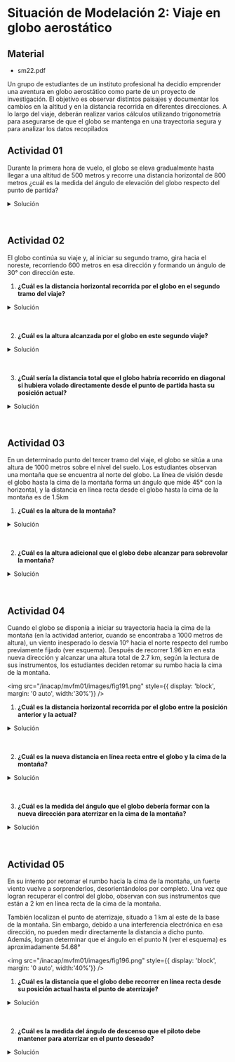 
# Situación de Modelación 2: Viaje en globo aerostático

## Material
- <ExternalLink href='/inacap/mvfm01/docs/sm22.pdf'>sm22.pdf</ExternalLink>

Un grupo de estudiantes de un instituto profesional ha decidio emprender una aventura en globo aerostático como parte de un proyecto de investigación. El objetivo es observar distintos paisajes y documentar los cambios en la altitud y en la distancia recorrida en diferentes direcciones. A lo largo del viaje, deberán realizar varios cálculos utilizando trigonometría para asegurarse de que el globo se mantenga en una trayectoria segura y para analizar los datos recopilados

## Actividad 01
Durante la primera hora de vuelo, el globo se eleva gradualmente hasta llegar a  una altitud de 500 metros y recorre una distancia horizontal de 800 metros ¿cuál es la medida del ángulo de elevación del globo respecto del punto de partida?

<details>
	<summary>Solución</summary>

<img
	src="/inacap/mvfm01/images/fig181.svg"
	style={{ display: 'block', margin: '0 auto', width:'60%'}}
/>
<br/>

Sea el ángulo de elevación $ang1$:

$$
\begin{aligned}
    \tan(ang1) &= \frac{500}{800}\\[15pt] 
    ang1 &= \arctan\left(\frac{500}{800}\right) 
\end{aligned}
$$

<img
	src="/inacap/mvfm01/images/fig182.png"
	style={{ display: 'block', margin: '0 auto', width:'30%'}}
/>
<br/>

$\therefore$ El ángulo de elevación es $ang1 = 32.01°$
</details><br/><br/>

## Actividad 02
El globo continúa su viaje y, al iniciar su segundo tramo, gira hacia el noreste, recorriendo 600 metros en esa dirección y formando un ángulo de 30° con dirección este.

1. **¿Cuál es la distancia horizontal recorrida por el globo en el segundo tramo del viaje?**

<details>
	<summary>Solución</summary>

<img
	src="/inacap/mvfm01/images/fig183.svg"
	style={{ display: 'block', margin: '0 auto', width:'80%'}}
/>
<br/>

Sea el segmento $\overline{BE}$, la distancia horizontal recorrida por el globo en el segundo tramo del viaje:

$$
\begin{aligned}
    \cos(30) &= \frac{\overline{BE}}{600}\\[15pt]
    \overline{BE} &= 600 \cdot cos(30)
\end{aligned}
$$

<img
	src="/inacap/mvfm01/images/fig184.png"
	style={{ display: 'block', margin: '0 auto', width:'30%'}}
/>
<br/>

$\therefore$ La distancia horizontal $\overline{BE}$ que recorre el globo en el segundo tramo del viaje es de $519.62\;metros$
</details><br/><br/>

2. **¿Cuál es la altura alcanzada por el globo en este segundo viaje?**

<details>
	<summary>Solución</summary>

<img
	src="/inacap/mvfm01/images/fig183.svg"
	style={{ display: 'block', margin: '0 auto', width:'80%'}}
/>
<br/>

Sea $h$ la altura alcanzada por el globo en este segundo viaje:

$$
\begin{aligned}
    h &= \overline{BC} + \overline{DE}\\[10pt]
    &= 500 + 600 \cdot \sin(30)
\end{aligned}
$$

<img
	src="/inacap/mvfm01/images/fig185.png"
	style={{ display: 'block', margin: '0 auto', width:'30%'}}
/>
<br/>

$\therefore$ La altura $h$ alcanzada por el globo en este 2do viaje es de $800\;metros$
</details><br/><br/>

3. **¿Cuál sería la distancia total que el globo habría recorrido en diagonal si hubiera volado directamente desde el punto de partida hasta su posición actual?**

<details>
	<summary>Solución</summary>

<img
	src="/inacap/mvfm01/images/fig186.svg"
	style={{ display: 'block', margin: '0 auto', width:'80%'}}
/>
<br/>

Sea el segmento $\overline{AD}$, la distancia total que el globo habría recorrido en diagona si hubiera volado directamente desde el punto de partida hasta su posición actual:

$$
\begin{aligned}
    \overline{AD}^2 &= \overline{AQ}^2 + \overline{DQ}^2\\[10pt]
    \overline{AD} &= \sqrt{\overline{AQ}^2 + \overline{DQ}^2}
\end{aligned}
$$

Se calculan los catetos del triángulo $\triangle ADQ$

$$
\begin{aligned}
    \overline{AQ} &= \overline{AC} + \overline{BE}\\[5pt]
    &= 800 + 600\cdot cos(30)
\end{aligned}
$$

$$
\begin{aligned}
    \overline{DQ} &= \overline{BC} + \overline{DE}\\[5pt]
    &= 500 + 600 \cdot \sin(30) 
\end{aligned}
$$

<img
	src="/inacap/mvfm01/images/fig187.png"
	style={{ display: 'block', margin: '0 auto', width:'40%'}}
/>
<br/>

$\therefore$ La distancia total $\overline{AD}$ que el globo habría recorrido en diagonal si hubiera volado directemente desde el pto. de partida hasta su posición actual sería de $1543.17\;metros$

</details><br/><br/>

## Actividad 03
En un determinado punto del tercer tramo del viaje, el globo se sitúa a una altura de 1000 metros sobre el nivel del suelo. Los estudiantes observan una montaña que se encuentra al norte del globo. La línea de visión desde el globo hasta la cima de la montaña forma un ángulo que mide 45° con la horizontal, y la distancia en línea recta desde el globo hasta la cima de la montaña es de 1.5km

1. **¿Cuál es la altura de la montaña?**

<details>
	<summary>Solución</summary>

<img
	src="/inacap/mvfm01/images/fig188.svg"
	style={{ display: 'block', margin: '0 auto', width:'60%'}}
/>
<br/>

Sea el segmento $\overline{BD}$, la altura de la montaña:

$$
\begin{align}
    \overline{BD} &= \overline{BC} + \overline{CD}\\[10pt]
    &= 1.5 \cdot \sin(45) + 1\\[5pt]
\end{align}
$$

<img
	src="/inacap/mvfm01/images/fig189.png"
	style={{ display: 'block', margin: '0 auto', width:'30%'}}
/>
<br/>

$\therefore$ La altura de la montaña $\overline{BD}$ es de $2.06\;km$
</details><br/><br/>

2. **¿Cuál es la altura adicional que el globo debe alcanzar para sobrevolar la montaña?**

<details>
	<summary>Solución</summary>

<img
	src="/inacap/mvfm01/images/fig188.svg"
	style={{ display: 'block', margin: '0 auto', width:'60%'}}
/>
<br/>

Sea el segmento $\overline{BC}$, la altura adicional que el globo debe alcanzar para sobrevolar la montaña:

$$
\begin{aligned}
    \overline{BC} &= 1.5 \cdot \sin(45)
\end{aligned}
$$

<img
	src="/inacap/mvfm01/images/fig190.png"
	style={{ display: 'block', margin: '0 auto', width:'30%'}}
/>
<br/>

$\therefore$ El globo debe alcanzar una altura adicional $\overline{BC}$ mayor a  $1.06\;km$ para sobrevolar la montaña
</details><br/><br/>

## Actividad 04
Cuando el globo se disponía a iniciar su trayectoria hacia la cima de la montaña (en la actividad anterior, cuando se encontraba a 1000 metros de altura), un viento inesperado lo desvía 10° hacia el norte respecto del rumbo previamente fijado (ver esquema). Después de recorrer 1.96 km en esta nueva dirección y alcanzar una altura total de 2.7 km, según la lectura de sus instrumentos, los estudiantes deciden retomar su rumbo hacia la cima de la montaña.

<img
	src="/inacap/mvfm01/images/fig191.png"
	style={{ display: 'block', margin: '0 auto', width:'30%'}}
/>
<br/>

1. **¿Cuál es la distancia horizontal recorrida por el globo entre la posición anterior y la actual?**

<details>
	<summary>Solución</summary>

<img
	src="/inacap/mvfm01/images/fig192.png"
	style={{ display: 'block', margin: '0 auto', width:'30%'}}
/>
<br/>

Sea el segmento $\overline{HQ}$, la distancia horizontal recorrida por el globo entre la posición anterior y la actual:

$$
\begin{aligned}
    \overline{HQ} = 1.96 \cdot \cos(15+45)
\end{aligned}
$$

<img
	src="/inacap/mvfm01/images/fig193.png"
	style={{ display: 'block', margin: '0 auto', width:'40%'}}
/>
<br/>

$\therefore$ La distancia horizontal recorrida por el globo entre la posición anterior y la actual es $\overline{HQ} = 0.98\;km$
</details><br/><br/>

2. **¿Cuál es la nueva distancia en línea recta entre el globo y la cima de la montaña?**

<details>
	<summary>Solución</summary>

<img
	src="/inacap/mvfm01/images/fig192.png"
	style={{ display: 'block', margin: '0 auto', width:'30%'}}
/>
<br/>

Sea el segmento $\overline{LI}$, la nueva distancia en línea recta entre el globo y la cima de la montaña

Utilizando la ley de cosenos:

$$
\begin{aligned}
    \overline{LI}^2 &= 1.96^2 + 1.5^2 - 2 \cdot 1.96 \cdot 1.5 \cdot cos(15)\\[10pt] 
    \overline{LI} &= \sqrt{1.96^2 + 1.5^2 - 2 \cdot 1.96 \cdot 1.5 \cdot cos(15)} 
\end{aligned}
$$

<img
	src="/inacap/mvfm01/images/fig194.png"
	style={{ display: 'block', margin: '0 auto', width:'50%'}}
/>
<br/>

$\therefore$ La nueva distancia en línea recta entre el globo y la cima de la montaña es $\overline{LI} = 0.64\;km$

</details><br/><br/>

3. **¿Cuál es la medida del ángulo que el globo debería formar con la nueva dirección para aterrizar en la cima de la montaña?**

<details>
	<summary>Solución</summary>

<img
	src="/inacap/mvfm01/images/fig192.png"
	style={{ display: 'block', margin: '0 auto', width:'30%'}}
/>
<br/>

Sea $\angle ang1$ el ángulo que el globo debería formar con la nueva dirección para aterrizar en la cima de la montaña

Utilizando la ley de los senos:

$$
\begin{aligned}
    \frac{\overline{HI}}{\sin(ang1)} &= \frac{\overline{LI}}{\sin(15)}\\[15pt]
    \sin(ang1) &= \frac{\overline{HI} \cdot \sin(15)}{LI}\\[15pt]
    ang1 &= \arcsin\left(\frac{\overline{HI} \cdot \sin(15)}{LI}\right)
\end{aligned}
$$

<img
	src="/inacap/mvfm01/images/fig195.png"
	style={{ display: 'block', margin: '0 auto', width:'60%'}}
/>
<br/>

$\therefore$ El ángulo que el globo debería formar con la nueva dirección para aterrizar en la cima de la montaña es $\angle ang1 = 37.22°$
</details><br/><br/>

## Actividad 05
En su intento por retomar el rumbo hacia la cima de la montaña, un fuerte viento vuelve a sorprenderlos, desorientándolos por completo. Una vez que logran recuperar el control del globo, observan con sus instrumentos que están a 2 km en línea recta de la cima de la montaña.

También localizan el punto de aterrizaje, situado a 1 km al este de la base de la montaña. Sin embargo, debido a una interferencia electrónica en esa dirección, no pueden medir directamente la distancia a dicho punto. Además, logran determinar que el ángulo en el punto N (ver el esquema) es aproximadamente 54.68°

<img
	src="/inacap/mvfm01/images/fig196.png"
	style={{ display: 'block', margin: '0 auto', width:'40%'}}
/>
<br/>

1. **¿Cuál es la distancia que el globo debe recorrer en línea recta desde su posición actual hasta el punto de aterrizaje?**

<details>
	<summary>Solución</summary>

<img
	src="/inacap/mvfm01/images/fig197.png"
	style={{ display: 'block', margin: '0 auto', width:'40%'}}
/>
<br/>

Sea el segmento $\overline{NO}$, la distancia que debe recorrer el globo en línea recta desde su posición actual hasta el punto de aterrizaje

1. De las actividades anteriores calculamos la altura de la montaña $h = 2.06\;km$. Se utiliza para calcular el segmento $\overline{IO}$:

$$
\begin{aligned}
    \overline{IO}^2 = IK^2 + KO^2\\[10pt]
    \overline{IO} = \sqrt{IK^2 + KO^2}
\end{aligned}
$$

<img
	src="/inacap/mvfm01/images/fig198.png"
	style={{ display: 'block', margin: '0 auto', width:'45%'}}
/>
<br/>

2. Se utiliza la ley de los senos para calcular el ángulo $\angle ang1$ del triángulo $\triangle INO$:

$$
\begin{align}
    \frac{\overline{IN}}{\sin(ang1)} &= \frac{\overline{IO}}{\sin(54.68)}\\[15pt]
    {\sin(ang1)} &= \frac{\overline{IN} \cdot \sin(54.68)}{\overline{IO}}\\[15pt]
    ang1 &= \arcsin\left(\frac{\overline{IN} \cdot \sin(54.68)}{\overline{IO}}\right)
\end{align}
$$

<img
	src="/inacap/mvfm01/images/fig199.png"
	style={{ display: 'block', margin: '0 auto', width:'40%'}}
/>
<br/>

3. Se calcula el ángulo $\angle ang2$ conociendo los otros 2 ángulos del triángulo $\triangle INO$

$$
\begin{aligned}
    180° &= ang2 + ang1 + 54.68°\\[10pt]
    ang2 &= 180° - ang1 - 54.68°
\end{aligned}
$$

<img
	src="/inacap/mvfm01/images/fig200.png"
	style={{ display: 'block', margin: '0 auto', width:'40%'}}
/>
<br/>

4. Finalmente, se utiliza nuevamente la ley de los senos para calcular el segmento $\overline{NO}$

$$
\begin{aligned}
    \frac{\overline{IO}}{\sin(54.68)} &= \frac{\overline{NO}}{\sin(ang2)}\\[15pt]
    \overline{NO} &= \frac{IO \cdot \sin(ang2)}{\sin(54.68)}
\end{aligned}
$$

<img
	src="/inacap/mvfm01/images/fig201.png"
	style={{ display: 'block', margin: '0 auto', width:'40%'}}
/>
<br/>

$\therefore$ La distancia que debe recorrer el globo desde su posición actual hasta el punto de aterrizaje es de $2.76\;km$

</details><br/><br/>

2. **¿Cuál es la medida del ángulo de descenso que el piloto debe mantener para aterrizar en el punto deseado?**

<details>
	<summary>Solución</summary>

<img
	src="/inacap/mvfm01/images/fig202.png"
	style={{ display: 'block', margin: '0 auto', width:'40%'}}
/>
<br/>

Sea $\angle \alpha$ el ángulo de descenso que el piloto debe mantener para aterrizar en el punto deseado.

Mediante la propiedad de ángulos internos y externos, el ángulo de descenso tiene el mismo valor que el ángulo de ascenso.

1. Se utiliza la siguiente relación de ángulo extendido:

$$
\begin{aligned}
    180° = \gamma + \beta + \alpha
\end{aligned}
$$

2. Se calcula el ángulo $\angle \gamma$

$$
\begin{aligned}
    \tan(\gamma) &= \frac{\overline{IK}}{KO}\\[15pt]
    \gamma &= \arctan\left(\frac{\overline{IK}}{KO}\right)
\end{aligned}
$$

<img
	src="/inacap/mvfm01/images/fig203.png"
	style={{ display: 'block', margin: '0 auto', width:'35%'}}
/>
<br/>

3. Se calcula el ángulo $\angle \alpha$

$$
\begin{aligned}
    \alpha = 180° - \gamma - \beta
\end{aligned}
$$

<img
	src="/inacap/mvfm01/images/fig204.png"
	style={{ display: 'block', margin: '0 auto', width:'35%'}}
/>
<br/>

$\therefore$ El ángulo de descenso que el piloto debe mantener para aterrizar en el punto deseado es $\angle \alpha = 70.44°$
</details><br/><br/>